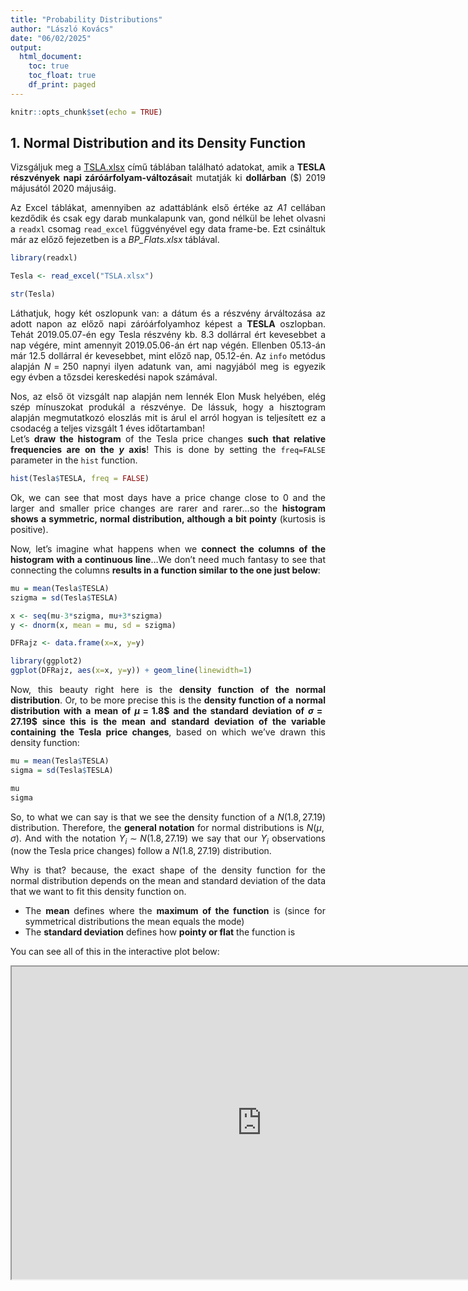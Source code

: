 ```yaml
---
title: "Probability Distributions"
author: "László Kovács"
date: "06/02/2025"
output:
  html_document:
    toc: true
    toc_float: true
    df_print: paged
---
```


<style>
body {
text-align: justify}
</style>


```r
knitr::opts_chunk$set(echo = TRUE)
```



## 1. Normal Distribution and its Density Function
 
Vizsgáljuk meg a <a href="https://github.com/KoLa992/Statistical-Modelling-Lecture-Notes/blob/main/TSLA.xlsx" target="_blank">TSLA.xlsx</a> című táblában található adatokat, amik a **TESLA részvények napi záróárfolyam-változásai**t mutatják ki **dollárban** ($) 2019 májusától 2020 májusáig.

Az Excel táblákat, amennyiben az adattáblánk első értéke az *A1* cellában kezdődik és csak egy darab munkalapunk van, gond nélkül be lehet olvasni a `readxl` csomag `read_excel` függvényével egy data frame-be. Ezt csináltuk már az előző fejezetben is a *BP_Flats.xlsx* táblával.

```r
library(readxl)

Tesla <- read_excel("TSLA.xlsx")

str(Tesla)
```

Láthatjuk, hogy két oszlopunk van: a dátum és a részvény árváltozása az adott napon az előző napi záróárfolyamhoz képest a **TESLA** oszlopban. Tehát 2019.05.07-én egy Tesla részvény kb. $8.3$ dollárral ért kevesebbet a nap végére, mint amennyit 2019.05.06-án ért nap végén. Ellenben 05.13-án már $12.5$ dollárral ér kevesebbet, mint előző nap, 05.12-én. Az  `info` metódus alapján $N=250$ napnyi ilyen adatunk van, ami nagyjából meg is egyezik egy évben a tőzsdei kereskedési napok számával.

Nos, az első öt vizsgált nap alapján nem lennék Elon Musk helyében, elég szép mínuszokat produkál a részvénye. De lássuk, hogy a hisztogram alapján megmutatkozó eloszlás mit is árul el arról hogyan is teljesített ez a csodacég a teljes vizsgált 1 éves időtartamban!<br>
Let's **draw the histogram** of the Tesla price changes **such that relative frequencies are on the $y$ axis**! This is done by setting the `freq=FALSE` parameter in the `hist` function.

```r
hist(Tesla$TESLA, freq = FALSE)
```

Ok, we can see that most days have a price change close to $0$ and the larger and smaller price changes are rarer and rarer...so the **histogram shows a symmetric, normal distribution, although a bit pointy** (kurtosis is positive).

Now, let's imagine what happens when we **connect the columns of the histogram with a continuous line**...We don't need much fantasy to see that connecting the columns **results in a function similar to the one just below**:

```r
mu = mean(Tesla$TESLA)
szigma = sd(Tesla$TESLA)

x <- seq(mu-3*szigma, mu+3*szigma)
y <- dnorm(x, mean = mu, sd = szigma)

DFRajz <- data.frame(x=x, y=y)

library(ggplot2)
ggplot(DFRajz, aes(x=x, y=y)) + geom_line(linewidth=1)
```

Now, this beauty right here is the **density function of the normal distribution**. Or, to be more precise this is the **density function of a normal distribution with a mean of $\mu=1.8\$$ and the standard deviation of $\sigma=27.19\$$ since this is the mean and standard deviation of the variable containing the Tesla price changes**, based on which we've drawn this density function:

```r
mu = mean(Tesla$TESLA)
sigma = sd(Tesla$TESLA)

mu
sigma
```

So, to what we can say is that we see the density function of a $N(1.8,27.19)$ distribution. Therefore, the **general notation** for normal distributions is $N(\mu, \sigma)$. And with the notation $Y_i \sim N(1.8,27.19)$ we say that our $Y_i$ observations (now the Tesla price changes) follow a $N(1.8,27.19)$ distribution.

Why is that? because, the exact shape of the density function for the normal distribution depends on the mean and standard deviation of the data that we want to fit this density function on.

- The **mean** defines where the **maximum of the function** is (since for symmetrical distributions the mean equals the mode)
- The **standard deviation** defines how **pointy or flat** the function is

You can see all of this in the interactive plot below:

<iframe src ="https://kola992.shinyapps.io/normaldensityplot/" height=500px width=800px data-external="1" />

The $f(x)$ formula for the density function with a given $\mu$ and $\sigma$ is the following: $$f(x)=\frac{1}{\sigma\sqrt{2\pi}}e^{-\frac{1}{2}\left(\frac{x-\mu}{\sigma}\right)^2}$$

Don't get PTSD from Calculus classes: we won't use this formula directly. It's just good to see one time what kind of formula can produce this beautiful bell shape of the density function! :)

### 1.1. Using the Desnity Function

Ok, but "*What have the Romans ever done for us?*". So, we can rightly ask the question: what is this density function good for? First and foremost, if we substitute an $x$ number to the $f(x)$ formula of the density function, we get **the probability for a random number drawn from the variable $Y$ being equal with $x$.** With mathematical notations, this means $f(x)=P(Y_i=x)$.<br>
Ok, technically I am not very accurate here, since the probability of the $Y_i=x$ event would be practically $0$. Since a variable with normal distribution can take so many unique values that the probability of taking just one of these values is really-really small. Hence, the density function actually shows the probability of a random $Y_i$ element being in the small area of $x$ with a radius of $\epsilon$. So, the correct formula would be $P(x \leq Y_i \leq x + \epsilon)$.<br>
But, for **our purposes it's perfectly fine if we think of the $f(x)$ value as the probability of $x$'s occurrence in our $Y$ variable: $P(Y_i=x)$.**

So, if we want to know the probability of a random Tesla price change being exactly $2.76\$$ (the price change in 23th May 2019), then we just need to substitute this $x=2.76$ value into the density function formula of the $N(1.8,27.19)$ distribution: $$P(Y_i=2.76)=f(2.76)=\frac{1}{27.19\sqrt{2\pi}}e^{-\frac{1}{2}\left(\frac{2.76-1.8}{27.19}\right)^2}$$

Since based on the observed trading data the mean of price changes is $\mu=1.8\$$ and the standard deviation is $\sigma=27.19\$$.

We can apply the `dnorm` function in R to calculate this substitution into the $f(x)$ density function:

```r
mu = mean(Tesla$TESLA)
sigma = sd(Tesla$TESLA)

dnorm(2.76, mean = mu, sd = sigma)
```

Perfect! So, the probability of a $2.76\$$ daily gain in Tesla stocks is $1.4\%$.

At this point, let's **think back how the shape of the density function reacted to increasing he standard deviation: it got flat!** Now, this reaction is absolutely understandable since **if the standard deviation is increasing**, then the **probability of extremely high and low $Y_i$ values is also increasing**! And **if $f(x)=P(Y_i=x)$, then the function will "get fat" at the two ends of the $x$ axis**, so the **shape of the function gets to flatten**.

### 1.2. Integral of the Density Function

We can see from the result in the previous section that the occurrence of specific values in a normal distribution is not very high, due to what we discussed before: the occurrence of a specific value in a variable with lots of unique values is very small.<br>
Therefore, we usually ask from our distribution function that **what is the probability of a random $Y_i$ being smaller than $x$?** So, we usually look for the $P(Y_i < x)$ probabilities.<br>
This is nothing more than the **area of the density function below $x$.** So, we can calculate this with the $F(x)=\int_{-\infty}^x{f(x)}dx$ improper integral. This is called as the **cumulative distribution function**: $F(x)$.

If we didn't want to manually substitute $x$ into the formula of the $f(x)$ density function, it's sure as hell, we don't want to take the integral of it!<br>
Luckily, the machine spirit of R has blessed us with the `pnorm` function that will calculate this integral and the $P(Y_i < x)$ probability for us!

Let's see what is the probability of getting a daily *loss* greater than $82\$$ with a Tesla stock. So, we actually look for the $P(Y_i<-82)$ probability.

```r
pnorm(-82, mean = mu, sd = sigma)
```

Thankfully, the probability of such great losses is just $0.1\%$, so we can breathe a bit easier. :)

Of course, if we can calculate the probability of being smaller than $x$, then we can also calculate the probability of being greater than $x$, since **being above $x$ is the complementary event of being below $x$,** so we the following formula is valid: $P(Y_i>x)=1-P(Y_i<x)$. We simply calculate the **area of the density function that is above $x$.**

So, let's see what's the probability of gaining more than $20\$$ with a Tesla stock on a random trading day! The whole thing can be handled by the `pnorm` function again:

```r
1 - pnorm(20, mean = mu, sd = sigma)
```

Oh wow, these gains above $20\$$ have roughly $25\%$ of occurring. Not bad!

If we want to know the probability of a randomly drawn $Y_i$ being between two numbers $x$ and $y$, then we simply need to **subtract the probability of being below the smaller value from the probability of being below the higher value**. So, if $x>y$, then $P(y<Y_i<x)=P(Y_i<x)-P(Y_i<y)$, but if $x<y$, then $P(x<Y_i<y)=P(Y_i<y)-P(Y_i<x)$ is the way to calculate. So, the `pnorm` function still solves our problems here. On the plot side, we take the **area between $x$ and $y$ under the density function**.

If I want to see the probability of a loss between $47\$$ and $82\$$ with a Tesla stock. So, we just take the probability of being smaller than $-82$ and we subtract it from the probability of being smaller than $-47$:

```r
pnorm(-47, mean = mu, sd = sigma) - pnorm(-82, mean = mu, sd = sigma)
```

Perfect, so the probability of a loss between $47\$$ and $82\$$ with a Tesla stock is $3.5\%$.

**To sum up**, we can calculate the following probabilities with the help of a $f(x)$ density function, where $Y_i$ is a random element of our currently examined $Y$ variable, plus $x$ and $y$ are given numbers:

- being exactly $x$: $P(Y_i=x)=f(x)$
- being below $x$: $P(Y_i<x)=\int_{-\infty}^x{f(x)}dx$
- being above $x$: $P(Y_i>x)=1-P(Y_i<x)$
- being between $x$ and $y$: $P(y<Y_i<x)=P(Y_i<x)-P(Y_i<y)$

All of these calculations and their graphical representations can be reviewed in the interactive plot below.<br>
A *small comment*: in the formulas for the probabilities of the *below, above and between* events I didn't apply the $=$ sign since due to the great number of unique values in the variable, the probability of a specific value appearing is essentially $0$, so if we examine the *probability of being in a given range, including and excluding a given point does not really matter*.

<iframe src ="https://kola992.shinyapps.io/normalprobabilities/" height=600px width=800px data-external="1" />

### 1.3. Probability vs Relative Frequency

All right, now we can use the density function of the normal distribution. But **what's the point?** I mean, ok we calculate from the density function that the probability of a loss between $47\$$ and $82\$$ with Tesla is $3.5\%$.

```r
pnorm(-47, mean = mu, sd = sigma) - pnorm(-82, mean = mu, sd = sigma)
```

But this is something that we can also know from **the relative frequency of these elements in the data frame, right?** If we calculate the frequency of the elements between $-47\$$ and $-82\$$, and divide the result with the total number of observations, which is $n=250$, then we get the proportion or relative frequency of the losses between $47\$$ and $82\$$:

```r
Tesla_Filter <- Tesla[(Tesla$TESLA > -82) & (Tesla$TESLA < -47),]

nrow(Tesla_Filter) / nrow(Tesla)
```

Oh, well this relative frequency is just $2.0\%$. But the normal distribution suggests that the probability of these losses is $3.5\%$. Now, who is in the right? What's the difference?

Now, the difference comes from the fact that **with the relative frequency of $2.0\%$ we only consider the observed data only, so the result only comes from the observed statistical SAMPLE!!** The $2.0\%$ only means that **only 2% of our observed trading days had losses between 47-82 dollars!!**

On the other hand, the $3.5\%$ is the *theoretical probability* calculated from the density function of the normal distribution, with mean and standard deviation fitted on the data. This a theoretical probability since **the $f(x)$ density function** (being a continuous function) **assigns positive occurrence probabilities to $x$ values that are not yet included in the observed sample!!** This means, that **when calculating probabilities the density function considers values that are OUTSIDE of the sample! In other words, it can "see" values that haven't occurred yet!** That is why we call the density function's $f(x)$ values *PROBABILITIES* and the proportions are just called relative frequencies.

*Nota bene*: To rightfully call the density function's $f(x)$ values probabilities, it is required that the density function more or less fits to the observed histogram. As I've suggested at the start of this section, our Tesla stock price changes have a too pointy frequency distribution for the normal density function to fit completely.

We can create a plot to see how well the theoretical normal distribution with the given $\mu$ mean and $\sigma$ standard deviation fits to the observed histogram.<br>
We can create a simple histogram with `ggplot` that shows the relative frequencies instead of the absolute frequencies with the parameter `aes(y = after_stat(density))` setting in the `geom_histogram` function:

```r
library(ggplot2)

ggplot(Tesla, aes(x=TESLA)) +
  geom_histogram(aes(y = after_stat(density)))
```

Then, we can just add another layer on the plot with the `stat_function` function, where we specify in the parameter settings that we want to add a normal density function (`fun = dnorm`) with $\mu=1.8\$$ and $\sigma=27.19\$$ (`args = list(mean = 80, sd = 20)`). Plus we can also set the color of the function as red for example (`col = 'red'`):

```r
mu = mean(Tesla$TESLA)
sigma = sd(Tesla$TESLA)

ggplot(Tesla, aes(x=TESLA)) +
  geom_histogram(aes(y = after_stat(density))) +
  stat_function(
                fun = dnorm, 
                args = list(mean = mu, sd = sigma),
                col = 'red')
```

All right, we can see that the observed histogram is a bit too pointy (has positive kurtosis) compared to the density function of the classic normal distribution.

In the following chapters, we'll see a more exact method than staring at graphs or measures of shape to test whether a theoretical distribution fits to an observed histogram. :)

### 1.4. Central Limit Theorem (CLT)

As we **discussed in the Fundamentals of Statistics course**, it is no surprise that these price changes of financial instruments tend to follow something close to the normal distribution. There is a theory lurking behind the shadows, the **Central Limit Theorem (CLT)**. But we **revise this theorem here**, since it's that important. :)

This theorem states that **if the $Y_i$ elements of a variable are created as a sum of random effects, than the $Y$ variable itself is normally distributed**.<br>
If we think about it, **this is probably the case for the daily price changes**: the **exact price change of a day, the $Y_i$ element, is a sum of the random economic events for that trading day**. Like at the start of the day, Tesla announces that it couldn't open a new factory in China due to not complying with some special regulation there, so the stock prices go down (*not stonks*). But around midday Elon Musk tweets that this fact won't influence meeting their car production plans, so the price of Tesla stocks go up (*stonks*). But at the end of day, Musk tweets that he's pulling some capital out of Tesla to cover some legal costs, so stock prices go down again (*not stonks*), and finally **Tesla stocks have a price change of like $Y_i=-8.28$ dollars as a sum of these random effects that happened during the day**. Since it is reasonable to assume that every trading day looks like something similar (random economic events have some effect to Tesla stock prices and at the end of the they, they sum up), **all the $Y_i$s can be considered as a sum of random effects**. Therefore, **according to the CLT, the $Y$ variable needs to have a normal or symmetric distribution**.

We can see on the histograms at the end of Section 1.3. that **the CLT works to some extent on the price changes of these investment funds, but not perfectly due to the excess kurtosis**. De **több egyéb esetben elég szépen érvényesül**: Pl. egy termelőgép által a nap végén gyártott selejtes termékek száma esetén. Az adott napi selejtszám értéke (ha nincs szabotőr a gyárban) az adott napi véletlen hatások összegződése állítja elő. Így, ha több nap nap végi selejtszámait vizsgáljuk, akkor azok hisztogramja csudiszép normális eloszlást kell, hogy kirajzoljon.

### 1.5. Quantile Function

We can also *ask backwards* from our dear density function. So, they are not only capable of calculating probabilities of given events (like losses greater than 80 dollars with Tesla), but they also can tell us values for given probabilities via their **inverse values**. So I can ask *what is the amount where we have only a $5\%$ probability to experience greater losses?*<br>
So, our task here is to find $x$ such that $P(Y_i<x)=0.05$ and this $x$ is called the **5th quantile of the distribution**, which can be calculated as the **inverse value of the cumulative distribution function**: $F^{-1}(x)$.

Of course, we have a built-in function in R for this purpose, called `qnorm` that can determine $x$ for us, if we give a $P(Y_i<x)$ probability to it in its $1$st parameter. The other two parameters are just the mean and standard deviation of the normal distribution, defining the exact shape of the density function just like before:

```r
mu = mean(Tesla$TESLA)
sigma = sd(Tesla$TESLA)

qnorm(0.05, mean = mu, sd = sigma)
```

All right, so $42.9\$$ is the amount, where the probability of a higher loss is just $5\%$. Or, in other words, there is only a $5\%$ probability for a price change lower than $-42.9\$$ on a random trading day. In Finance, we usually call this value as **Value at Risk (VaR)** at $5\%$ level. Usually, financial regulators compel investment banks to put these values into reserve after each of their investment portfolios.

If we think about it, logically **this operation with the distribution quantile values looks the same as the calculation of percentiles from our data**. Since the **5th percentile** of the observed price changes gives the value below which only $5\%$ of the data is found. So, this can be considered as an analogy for the question "*What is the amount where we have only a $5\%$ probability to experience smaller price changes?*"

Let's see the 5th percentile then! The `quantile` function can do the calculation for us from the data observed. The `probs` parameter is where we specify which percentile to calculate: the 5th percentile is the point below of which $0.05$ part of the data is smaller.

```r
quantile(Tesla$TESLA, probs = 0.05)
```

Oh my good God in Heaven! That's just $-28.5\$$! So only $5\%$ of ur observed trading days had a greater loss than $28.5\$$! This is a **significantly lower loss level than the $-42.9\$$ from the density function!** And the **value from the density function** is more proper to use here since it **considered values** with some positive probabilities **that the observed datet haven't yet seen occurring**, since they are smaller than the minimum of the observed data for example.<br>
Again, **if we look for the given percentile from a distribution, then I can consider data points outside of our observations!** So, we can **generalize to our whole population**.

As we can see from this example above that we can have a significant difference in *Value at Risk (VaR)* of a portfolio if we calculate it from a distribution or from the observed data of price history! Of course, the normal distribution is not necessarily the best fit, but we can find loads of exotic probability distributions on the menu, so we can choose! :)<br>
Of course, to choose the best fitting distribution, some work must be done, so there is a great temptation to just calculate a percentile from observed past price data...some of the greatest investement banks before 2008 gave in to this tempatation because the regulators allowed them to do so. The result is the financial crysis of 2008. This is partly the topic of the book titled <a href="https://en.wikipedia.org/wiki/The_Black_Swan:_The_Impact_of_the_Highly_Improbable" target="_blank">The Black Swan: The Impact of the Highly Improbable</a>. I recommend it to everyone interested in the topic, it's quite easy to understand reading. :)<br>
Since 2008, regulations (Basel III in Europe, Basel IV from 2023) compels banks to calculate *VaR* based on the best fitting probability distribution on their data.

Of course, inverse values can answer "positive" questions as well: **What is the amount where we have only a $5\%$ probability to experience greater gains with Tesla on a random trading day?** So, what is the value below which price changes have $99\%$ probability to occur?

Mathematically speaking, we need to find $x$ such that $P(Y_i>x)=0.01$. However, **the `qnorm` function can only handle $P(Y_i<x)$ probabilities**, we need to rephrase the question as **let's find $x$ such that $P(Y_i<x)=0.99$!** And now, the machine spirit will answer our prayers:

```r
mu = mean(Tesla$TESLA)
sigma = sd(Tesla$TESLA)

qnorm(0.99, mean = mu, sd = sigma)
```

So we have only $1\%$ probability to experience more gains than $65\$$ on a random trading day with Tesla.

### 1.6. Standard Normal Distribution

We must still take a moment to deal with one last thing regarding normal distributions. The case of the normal distribution with $\mu=0$ mean and $\sigma=1$ standard deviation, called **standard normal distribution**, which has a special space in hell.

Why it has a special place is the fact that every other $N(\mu,\sigma)$ distribution can be transformed to a $N(0,1)$ distribution. We just need to apply the following formula: $$z_i=\frac{Y_i-\mu}{\sigma}$$


So, if we have a **normally distributed variable $Y$ and from its every $Y_i$ element, we subtract the mean and divide the result by the standard deviation, then the resulting $z$ variable with $z_i$ elements has a standard normal distribution**. This operation is called **normalization/standardization**.

In matehematics, we denote by $\sim$ if a variable follows some kind of distribution. So what I can say is that $Y \sim N(\mu,\sigma)$ and $z \sim N(0,1)$.

Let's calculate this tsandardaized $z$ variable for the price changes of the Tesla stock:

```r
Tesla$z <- (Tesla$TESLA - mean(Tesla$TESLA))/sd(Tesla$TESLA)

mean(Tesla$z)
sd(Tesla$z)
```

Ok, We can see that this new $z$ variable has a mean of prectically $0$ ($9.5 \times 10^{-18}$) and a standards deviation of $1$.

But we can see that the histogram is still the same, so it's symmetric:

```r
hist(Tesla$z)
```

Why we "*love*" the standard normal distribution is that this distribution has

- the middle $68.2\%$ of its data between $-1$ and $+1$
- the middle $95.4\%$ of its data between $-2$ and $+2$
- the middle $99.7\%$ of its data between $-3$ and $+3$

This is further emphasized by the figure below.

<center>
![](stnormal.png){width=50%}
</center>

<br> But we can check this in R as well. For example, for the case of $\pm 2$. The `pnorm` function runs with `mean=0` and `sd=1` parameters by default. So, let's calculate the $P(-2<z_i<+2)$ probability in case of a $z \sim N(0,1)$ distribution:

```r
pnorm(2) - pnorm(-2)
```

It's really $95.4\%$! :) **This property of the standard normal distribution will be exploited later, so remember this**!

Because of this property, sometimes the standardized values are used to look for outliers. Like a $Y_i$ value in the variable is an outlier if its corresponding $z_i$ value is outside the $\pm2$ range since in this case, the $Y_i$ value is either in the top or bottom $2.5\%$ of the variable (we can see from the density function of the standard normal distribution that the $5\%$ outside of the $\pm 2$ range is symmetrically distributed on the lower and upper edges of the graph...but this symmetry is no surprise :)). 

We can try this method to locate trading days with outlier price changes in Tesla:

```r
Tesla[Tesla$z < -2 | Tesla$z > 2,]
```

We have the days with extreme gains or losses.

But **be very careful with this method!** Looking for outliers based on standardized $z_i$ values **only works if the original (not standardized) variable is already normally distributed!** Since this is the only way the standardized data can follow the symmetric standard normal distribution and the only way for $P(-2<z_i<+2)=0.954$ formula to be correct!

One last thought: standardized $z_i$ values show us by how many standard deviations is the original $Y_i$ value above or below the mean.<br>
Like the first element of the filter above, the $59.82\$$ gain on 30th Jan 2020 is $2.13$ standard deviations above the mean of $1.8\$$. While the the loss of $152.36\$$ on 5th Feb 2020 is $5.67$ standard deviations below the same mean.

## 2. The Exponential Distribution

Na, hát akkor most engedjük el egy kicsit a Tesla részvények árváltozásait, és vizsgáljunk meg egy másik adatsort, ami a <a href="https://github.com/KoLa992/Statistical-Modelling-Lecture-Notes/blob/main/CancerSurvival.xlsx" target="_blank">CancerSurvival.xlsx</a> fájlban lakik. Ebben az adattáblában 58 súlyos fej- és nyakrák páciensről rögzítették, hogy *hány hónapig* maradtak életben kemoterápia után. Az adatok valósak, 1988-ból a forrás <a href="https://www.jstor.org/stable/2288857#metadata_info_tab_contents" target="_blank">ez a tanulmány</a>.

Töltsük is be az adatokat egy data frame-be!

```r
Surv <- read_excel("CancerSurvival.xlsx")

str(Surv)
```

Mint láthatjuk, ebben a data frame-ben is csak két oszlopunk van. Az első a páciens sorszáma, a második pedig a kemoterápiától számítot túlélési idő hónapokban megadva (*SurvMonth*).

Nézzünk rá egy hisztogrammal a túlélési idők eloszlására.

```r
hist(Surv$SurvMonth)
```

Nos, hát itt az látszódik, hogy az eloszlásunk jobbra elnyúló: a túlélési idők nagy többsége (45 az 58-ból konkrétan) $256$ hónapon belüli, de a maradék $13$ meghaladja ezt, sőt $3$ páciens $1000$ hónapnál is hosszabb ideig élt túl a kemoterápia után.

A jobbra elnyúlás miatt, ha folytonos vonallal összekötjük a hisztogram oszlopait, akkor valami ilyesmi függvényábrát kapunk, mint alább.

```r
x <- seq(min(Surv$SurvMonth), max(Surv$SurvMonth))
y <- dexp(x, rate = 1/mean(Surv$SurvMonth))

DFRajz <- data.frame(x=x, y=y)

ggplot(DFRajz, aes(x=x, y=y)) + geom_line(linewidth=1)
```

Ez az alakzat pedig az **exponenciális eloszlás sűrűségfüggvénye**. Ennek a sűrűségfüggvénynek a konkrét alakját egy $\lambda$ paraméter határozza meg. Minél nagyobb $\lambda$, annál meredekebben jobbra elnyúló a sűrűségfüggvény. Ezt alább lehet kipróbálni.


<center>
```r
knitr::include_app("https://kola992.shinyapps.io/normaldensityplot/?distr=Exp",
                   height = "500px")
```
</center>

Természetesen a $\lambda$-nak van köze a valós adatok átlagához és szórásához, egész konkrétan mindkét érték $\mu=\sigma=\frac{1}{\lambda}$. Tehát, az exponenciális eloszlásban azonos átlagot és szórást tételezünk fel az adatokra, és ennek a közös értéknek a reciproka (a $\lambda$) határozza meg, hogy mennyire meredeken nyúlik jobbra az eloszlás sűrűségfüggvénye. Emiatt az exponenciális eloszlásokat $Exp(\lambda)$ módon szokták jelölni.

Persze valós adatokon gyakorlatilag sosem fog teljesülni, hogy $\mu=\sigma$, de láthatjuk egy `describe` függvényből, hogy a túlélési adatok esetén a két mutató értéke aránylag közel esik egymáshoz: $\mu=226.17 \approx \sigma=273.94$ 

```r
library(psych)
describe(Surv$SurvMonth)
```

R-ben a `dnorm`, `pnorm` és `qnorm` függvények mintájára léteznek `dexp`, `pexp` és `qexp` függvények is. Használatuk és jelentésük teljesen megegyezik a normális eloszlásnál látott függvényekkel. Egyetlen különbség ugyebár, hogy exponenciális eloszlásnál csak az egységes $\lambda$-t kell megadni a külön $\mu$ és $\sigma$ helyett, mint ahogy a normális eloszlásnál működött a dolog.<br>
R-ben a $\lambda$-t a függvények `rate` paraméterében tudjuk megadni. Az előbb látott összefüggések alapján akár az átlag, akár a szórás reciprokaként is tudjuk számolni. Azt, hogy melyik logikát érdemes követni ebből a kettőből későbbi fejezetekben fogjuk megszakérteni. Most vegyük a $\lambda$-t a szórás reciprokaként<br>
Ez alapján akkor most a túlélési idők esetében $\lambda=\frac{1}{\sigma}=\frac{1}{273.94}=0.00365$. Tehát az egyes $Y_i$ túlélési idők $Exp(0.00365)$ eloszlást követnek: $Y_i \sim Exp(0.00365)$

Ezek alapján számoljunk ki pár valószínűséget a túlélési időkre vonatkozóan:

1. Mi a valószínűsége, hogy kemoterápia után pont egy évet, azaz $12$ hónapot fogunk élni?

```r
dexp(12, rate = 1/sd(Surv$SurvMonth))
```

Ez egy jó alacsony, kb. $0.3\%$-os valószínűség. Nem lepődünk meg, hiszen egy konkrét pont bekövetkezése a nagy túlélési idő-értékkészlet miatt itt is kicsi.

2. Mi a valószínűsége, hogy kemoterápia után több, mint öt évet, azaz $60$ hónapot fogunk élni?

```r
1 - pexp(60, rate = 1/sd(Surv$SurvMonth))
```

Az eredmény kb. $80\%$, egész jó kilátások!

3. Mi a valószínűsége, hogy a kemoterápia utáni harmadik év során, azaz $24$ és $36$ hónapközött fogunk elpatkolni?

```r
pexp(36, rate = 1/sd(Surv$SurvMonth)) - pexp(24, rate = 1/sd(Surv$SurvMonth))
```

A számítások alapja itt is az, hogy $f(x)=P(Y_i=x)$, tehát **a sűrűségfüggvény helyettesítési értékre $x$ helyen megegyezik az $x$ érték bekövetkezési valószínűségével** egy véletlen húzás esetén az adatsorból. A $P(Y_i<x)$ valószínűség pedig exponenciális sűrűségfüggvény esetén is az $\int_{-\infty}^x{f(x)}dx$ improprius integrállal számítható, azaz a sűrűségfüggvény $x$ alatti területével egyezik meg.

Ezeket a vizuális jelentéstartalmakat az alábbi interaktív ábrán meg lehet nézni és ki lehet próbálni úgy, ahogy a normális eloszlásnál lehetett.

<iframe src ="https://kola992.shinyapps.io/normalprobabilities/?distr=Exp" height=550px width=800px data-external="1" />

Természetesen *kvantilis értéket* is tudunk számolni az exponenciális eloszlásban is. Nézzük meg pl, hogy Mi az az idő, aminél csak $1\%$ a valószínűsége, hogy egy kemoterápiával kezelt fej- és nyakrák páciens tovább él.<br>
Ugyebár a számításhoz úgy kell átfogalmazni a kérdést, hogy mi az az idő, ami esetén csak $99\%$ a valószínűsége, hogy egy kemoterápiával kezelt fej- és nyakrák páciens már *NEM* él tovább. Hiszen az `qexp` függvény is *alá esési* valószínűségekból dolgozik, mint a `qnorm`.

```r
qexp(0.99, rate = 1/sd(Surv$SurvMonth))
```

A megfejtés kb. $1262$ hónap, azaz $105$ év! De hát ugye ez a nagy érték alapvetően a jobbra elnyúlás miatt van, hiszen a jobbra elnyúló eloszlásokra jellemzőek a felfelé kilógó értékek, így a jobbra elnyúló sűrűségfüggvényeknek is számolnia kell ezekkel az outlier elemekkel.

Végül pedig nézzük meg szépen, hogy ez az exponenciális sűrűségfüggvény mennyire illeszkedik a túlélési idők hisztogramjára (), ahogy a normális eloszlás esetén is megtettük egy hisztogramra illesztett `ggplot` vonaldiagrammal.

```r
ggplot(Surv, aes(x=SurvMonth)) +
  geom_histogram(aes(y = after_stat(density))) +
  stat_function(
                fun = dexp, 
                args = list(rate = 1/sd(Surv$SurvMonth)),
                col = 'red')
```

Itt egész pofásnak tűnik az illeszkedés, egy nem szép pont van: a 150-200 hónapos osztályköz. Oda lényegesen többen estek be, mint az $Exp(0.00365)$ eloszlásunk alapján várható lenne. De ez könnyen lehet, hogy csak a túl sok osztályköz (ggplot alapból látjuk, hogy 30-at használt) miatt van. A 2. fejezetben tanultak alapján ezt tudjuk is javítani, ha kéne. :)